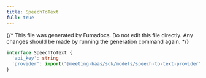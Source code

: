 ```yaml
---
title: SpeechToText
full: true
---
```


{/* This file was generated by Fumadocs. Do not edit this file directly. Any changes should be made by running the generation command again. */}



```typescript
interface SpeechToText {
  'api_key': string
  'provider': import("@meeting-baas/sdk/models/speech-to-text-provider").SpeechToTextProvider
}
```
